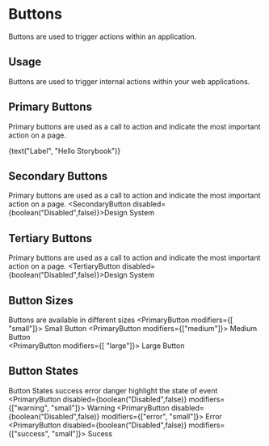 



<Meta title="Design System|Buttons" component={PrimaryButton} />

# Buttons

Buttons are used to trigger actions within an application.

## Usage

Buttons are used to trigger internal actions within your web applications.




## Primary Buttons

Primary buttons are used as a call to action and indicate the most important action on a page.

<Preview withToolbar>
  <Story name="primary">
  <PrimaryButton  disabled={boolean("Disabled",false)} modifiers={["small"]} onClick={action('button-click')} > {text("Label", "Hello Storybook")}</PrimaryButton>
  </Story>
</Preview>

## Secondary Buttons

Primary buttons are used as a call to action and indicate the most important action on a page.
<Preview withToolbar>
  <Story name="secondary">
    <SecondaryButton disabled={boolean("Disabled",false)}>Design System</SecondaryButton>
  </Story>
</Preview>

## Tertiary Buttons

Primary buttons are used as a call to action and indicate the most important action on a page.
<Preview withToolbar>
  <Story name="tertiary">
    <TertiaryButton disabled={boolean("Disabled",false)}>Design System</TertiaryButton>
  </Story>
</Preview>

## Button Sizes
Buttons are available in different sizes
<Preview withToolbar>
  <Story name="small-btn">
      <PrimaryButton   modifiers={[ "small"]}> Small Button</PrimaryButton>
  </Story>
  <Story name="medium-btn">
    <PrimaryButton   modifiers={["medium"]}> Medium Button</PrimaryButton>  
  </Story>
  <Story name="large-btn">
     <PrimaryButton  modifiers={[ "large"]}> Large Button</PrimaryButton>  
  </Story>
  </Preview>

## Button States
Button States success error danger highlight the state of event 
<Preview withToolbar>
  <Story name="warning">
      <PrimaryButton disabled={boolean("Disabled",false)}  modifiers={["warning", "small"]}> Warning</PrimaryButton>
  </Story>
  <Story name="error">
    <PrimaryButton disabled={boolean("Disabled",false)}  modifiers={["error", "small"]}> Error</PrimaryButton>  
  </Story>
  <Story name="success">
     <PrimaryButton disabled={boolean("Disabled",false)} modifiers={["success", "small"]}> Sucess</PrimaryButton>  
  </Story>
  
</Preview>
